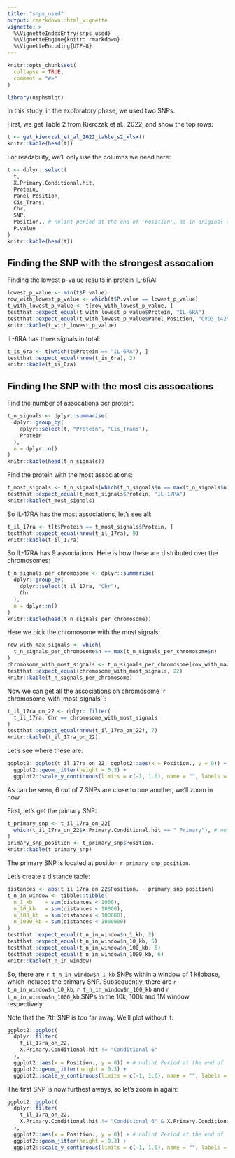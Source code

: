 ```yaml
---
title: "snps_used"
output: rmarkdown::html_vignette
vignette: >
  %\VignetteIndexEntry{snps_used}
  %\VignetteEngine{knitr::rmarkdown}
  %\VignetteEncoding{UTF-8}
---
```


```r
knitr::opts_chunk$set(
  collapse = TRUE,
  comment = "#>"
)
```

```r
library(nsphsmlqt)
```

In this study, in the exploratory phase, we used two SNPs.

First, we get Table 2 from Kierczak et al., 2022, and show the top rows:

```r
t <- get_kierczak_et_al_2022_table_s2_xlsx()
knitr::kable(head(t))
```

For readability, we'll only use the columns we need here:

```r
t <- dplyr::select(
  t, 
  X.Primary.Conditional.hit, 
  Protein, 
  Panel_Position,
  Cis_Trans,
  Chr,
  SNP,
  Position., # nolint period at the end of 'Position', as in original data
  P.value
)
knitr::kable(head(t))
```


## Finding the SNP with the strongest assocation

Finding the lowest p-value results in protein IL-6RA:

```r
lowest_p_value <- min(t$P.value)
row_with_lowest_p_value <- which(t$P.value == lowest_p_value)
t_with_lowest_p_value <- t[row_with_lowest_p_value, ]
testthat::expect_equal(t_with_lowest_p_value$Protein, "IL-6RA")
testthat::expect_equal(t_with_lowest_p_value$Panel_Position, "CVD3_142")
knitr::kable(t_with_lowest_p_value)
```

IL-6RA has three signals in total:

```r
t_is_6ra <- t[which(t$Protein == "IL-6RA"), ]
testthat::expect_equal(nrow(t_is_6ra), 3)
knitr::kable(t_is_6ra)
```

## Finding the SNP with the most cis assocations

Find the number of assocations per protein:

```r
t_n_signals <- dplyr::summarise(
  dplyr::group_by(
    dplyr::select(t, "Protein", "Cis_Trans"), 
    Protein
  ), 
  n = dplyr::n()
)
knitr::kable(head(t_n_signals))
```

Find the protein with the most associations:

```r
t_most_signals <- t_n_signals[which(t_n_signals$n == max(t_n_signals$n)), ]
testthat::expect_equal(t_most_signals$Protein, "IL-17RA")
knitr::kable(t_most_signals)
```

So IL-17RA has the most associations, let's see all:

```r
t_il_17ra <- t[t$Protein == t_most_signals$Protein, ]
testthat::expect_equal(nrow(t_il_17ra), 9)
knitr::kable(t_il_17ra)
```

So IL-17RA has 9 associations. 
Here is how these are distributed over the chromosomes:

```r
t_n_signals_per_chromosome <- dplyr::summarise(
  dplyr::group_by(
    dplyr::select(t_il_17ra, "Chr"), 
    Chr
  ), 
  n = dplyr::n()
)
knitr::kable(head(t_n_signals_per_chromosome))
```

Here we pick the chromosome with the most signals:

```r
row_with_max_signals <- which(
  t_n_signals_per_chromosome$n == max(t_n_signals_per_chromosome$n)
)
chromosome_with_most_signals <- t_n_signals_per_chromosome[row_with_max_signals, ]$Chr
testthat::expect_equal(chromosome_with_most_signals, 22)
knitr::kable(t_n_signals_per_chromosome)
```

Now we can get all the associations on 
chromosome `r chromosome_with_most_signals``:

```r
t_il_17ra_on_22 <- dplyr::filter(
  t_il_17ra, Chr == chromosome_with_most_signals
)
testthat::expect_equal(nrow(t_il_17ra_on_22), 7)
knitr::kable(t_il_17ra_on_22)
```

Let's see where these are:

```r
ggplot2::ggplot(t_il_17ra_on_22, ggplot2::aes(x = Position., y = 0)) + # nolint period at the end of 'Position', as in original data
  ggplot2::geom_jitter(height = 0.3) + 
  ggplot2::scale_y_continuous(limits = c(-1, 1.0), name = "", labels = NULL)
```

As can be seen, 6 out of 7 SNPs are close to one another,
we'll zoom in now.

First, let's get the primary SNP:

```r
t_primary_snp <- t_il_17ra_on_22[ 
  which(t_il_17ra_on_22$X.Primary.Conditional.hit == " Primary"), # nolint extra space in 'Primary', as in original data
]
primary_snp_position <- t_primary_snp$Position.
knitr::kable(t_primary_snp)
```

The primary SNP is located at position `r primary_snp_position`.

Let's create a distance table:

```r
distances <- abs(t_il_17ra_on_22$Position. - primary_snp_position)
t_n_in_window <- tibble::tibble(
  n_1_kb    = sum(distances < 1000),
  n_10_kb   = sum(distances < 10000),
  n_100_kb  = sum(distances < 100000),
  n_1000_kb = sum(distances < 1000000)
)
testthat::expect_equal(t_n_in_window$n_1_kb, 2)
testthat::expect_equal(t_n_in_window$n_10_kb, 5)
testthat::expect_equal(t_n_in_window$n_100_kb, 5)
testthat::expect_equal(t_n_in_window$n_1000_kb, 6)
knitr::kable(t_n_in_window)
```

So, there are `r t_n_in_window$n_1_kb` SNPs within a window
of 1 kilobase, which includes the primary SNP.
Subsequently, there are `r t_n_in_window$n_10_kb`,
`r t_n_in_window$n_100_kb` and `r t_n_in_window$n_1000_kb`
SNPs in the 10k, 100k and 1M window respectively.

Note that the 7th SNP is too far away. We'll plot without it:

```r
ggplot2::ggplot(
  dplyr::filter(
    t_il_17ra_on_22, 
    X.Primary.Conditional.hit != "Conditional 6"
  ),
  ggplot2::aes(x = Position., y = 0)) + # nolint Period at the end of 'Position', as in original data
  ggplot2::geom_jitter(height = 0.3) + 
  ggplot2::scale_y_continuous(limits = c(-1, 1.0), name = "", labels = NULL)
```

The first SNP is now furthest aways, so let's zoom in again:

```r
ggplot2::ggplot(
  dplyr::filter(
    t_il_17ra_on_22, 
    X.Primary.Conditional.hit != "Conditional 6" & X.Primary.Conditional.hit != "Conditional 5"
  ),
  ggplot2::aes(x = Position., y = 0)) + # nolint Period at the end of 'Position', as in original data
  ggplot2::geom_jitter(height = 0.3) + 
  ggplot2::scale_y_continuous(limits = c(-1, 1.0), name = "", labels = NULL)
```
